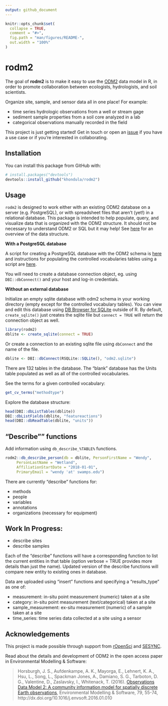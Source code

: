 ```yaml
---
output: github_document
---
```


<!-- README.md is generated from README.Rmd. Please edit that file -->

```r
knitr::opts_chunk$set(
  collapse = TRUE,
  comment = "#>",
  fig.path = "man/figures/README-",
  out.width = "100%"
)
```
# rodm2

The goal of **rodm2** is to make it easy to use the [ODM2](https://github.com/ODM2/ODM2) data model in R, in order to promote collaboration between ecologists, hydrologists, and soil scientists. 

Organize  site, sample, and sensor data all in one place! For example:

* time series hydrologic observations from a well or stream gage
* sediment sample properties from a soil core analyzed in a lab
* categorical observations manually recorded in the field

This project is just getting started! Get in touch or open an [issue](https://github.com/khondula/rodm2/issues) if you have a use case or if you're interested in collaborating. 

## Installation

You can install this package from GitHub with:

```r
# install.packages("devtools")
devtools::install_github("khondula/rodm2")
```

## Usage

`rodm2` is designed to work either with an existing ODM2 database on a server (e.g. PostgreSQL), or with spreadsheet files that aren't (yet!) in a relational database. This package is intended to help populate, query, and visualize data that is organized with the ODM2 structure. It should not be necessary to understand ODM2 or SQL but it may help! See [here](http://odm2.github.io/ODM2/schemas/ODM2_Current/diagrams/ODM2OverviewSimplified.html) for an overview of the data structure. 

**With a PostgreSQL database**

A script for creating a PostgreSQL database with the ODM2 schema is [here](https://github.com/ODM2/ODM2/blob/master/src/blank_schema_scripts/postgresql/ODM2_for_PostgreSQL.sql) and instructions for populating the controlled vocabularies tables using a script are [here](https://github.com/ODM2/ODM2/tree/master/src/load_cvs).

You will need to create a database connection object, eg. using `DBI::dbConnect()` and your host and log-in credentials. 

**Without an external database**

Initialize an empty sqlite database with odm2 schema in your working directory (empty except for the controlled vocabulary tables). You can view and edit this database using [DB Browser for SQLite](https://sqlitebrowser.org/) outside of R. By default, `create_sqlite()` just creates the sqlite file but `connect = TRUE` will return the connection object as well. 

```r
library(rodm2)
dblite <- create_sqlite(connect = TRUE)
```

Or create a connection to an existing sqlite file using `dbConnect` and the name of the file. 

```r
dblite <- DBI::dbConnect(RSQLite::SQLite(), "odm2.sqlite")
```

There are 132 tables in the database. The "blank" database has the Units table populated as well as all of the controlled vocabularies.

See the terms for a given controlled vocabulary:

```r
get_cv_terms("methodtype")
```

Explore the database structure: 

```r
head(DBI::dbListTables(dblite))
DBI::dbListFields(dblite, "featureactions")
head(DBI::dbReadTable(dblite, "units"))
```

## "Describe"" functions

Add information using `db_describe_%TABLE%` functions. 

```r
rodm2::db_describe_person(db = dblite, PersonFirstName = "Wendy",
     PersonLastName = "Wetland",
     AffiliationStartDate = "2018-01-01",
     PrimaryEmail = "wendy 'at' swamps.edu")
```

There are currently "describe" functions for:

* methods
* people
* variables
* annotations
* organizations (necessary for equipment)

## Work In Progress:

* describe sites
* describe samples

Each of the "describe" functions will have a corresponding function to list the current entities in that table (option verbose = TRUE provides more details than just the name). Updated version of the describe functions will compare new entity to existing ones in database. 

Data are uploaded using "insert" functions and specifying a "results_type" as one of:

* measurement: in-situ point measurement (numeric) taken at a site
* category: in-situ point measurement (text/categorical) taken at a site
* sample_measurement: ex-situ measurement (numeric) of a sample taken at a site
* time_series: time series data collected at a site using a sensor

## Acknowledgements

This project is made possible through support from [rOpenSci](https://ropensci.org/) and [SESYNC](https://www.sesync.org/). 

Read about the details and development of ODM2 in the open access paper in Environmental Modelling & Software: 

> Horsburgh, J. S., Aufdenkampe, A. K., Mayorga, E., Lehnert, K. A., Hsu, L., Song, L., Spackman Jones, A., Damiano, S. G., Tarboton, D. G., Valentine, D., Zaslavsky, I., Whitenack, T. (2016). [Observations Data Model 2: A community information model for spatially discrete Earth observations](http://dx.doi.org/10.1016/j.envsoft.2016.01.010), Environmental Modelling & Software, 79, 55-74, http://dx.doi.org/10.1016/j.envsoft.2016.01.010

